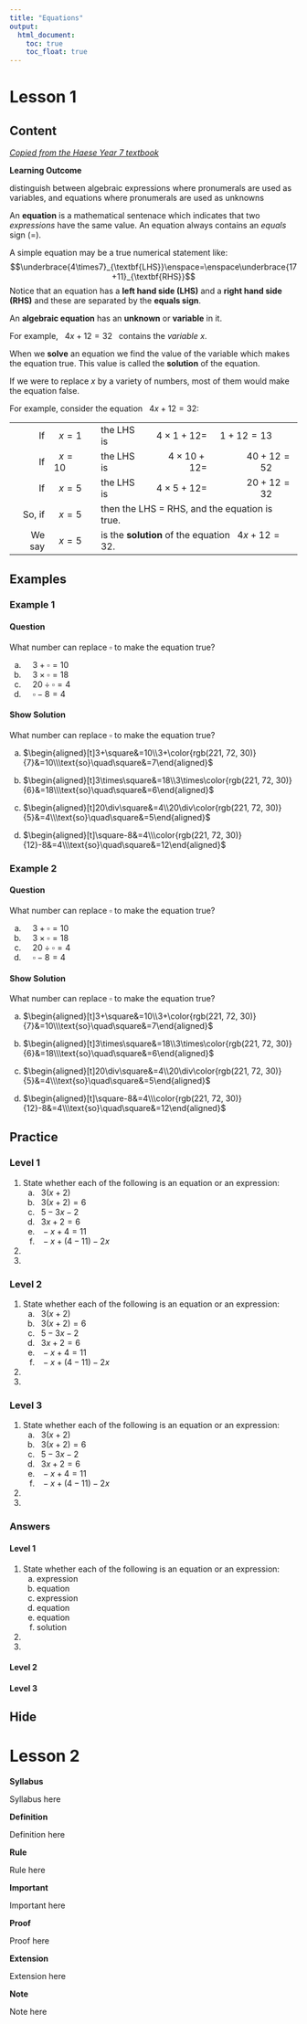 ```yaml
---
title: "Equations"
output:
  html_document:
    toc: true
    toc_float: true
---
```


# Lesson 1 {.tabset .tabset-fade .tabset-pills}

## Content

[_Copied from the Haese Year 7 textbook_](https://www.haesemathematics.com/books/mathematics-for-australia-7)

:::: {.syllabus}
**Learning Outcome**

distinguish between algebraic expressions where pronumerals are used as variables, and
equations where pronumerals are used as unknowns
::::

:::: {.definition}
An **equation** is a mathematical sentenace which indicates that two _expressions_ have the same value. An equation always contains an _equals_ sign $(=)$.
::::

A simple equation may be a true numerical statement like:
$$\underbrace{4\times7}_{\textbf{LHS}}\enspace=\enspace\underbrace{17+11}_{\textbf{RHS}}$$
Notice that an equation has a **left hand side (LHS)** and a **right hand side (RHS)** and these are separated by the **equals sign**.

:::: {.definition}
An **algebraic equation** has an **unknown** or **variable** in it.
::::

For example, $\enspace4x+12=32\enspace$ contains the _variable_ $x$.

:::: {.definition}
When we **solve** an equation we find the value of the variable which makes the equation true. This value is called the **solution** of the equation.
::::

If we were to replace $x$ by a variety of numbers, most of them would make the equation false.

For example, consider the equation $\enspace4x+12=32$:

<table>
  <tr>
    <td style="text-align:right">If</td>
    <td>$\enspace x=1$</td>
    <td>the LHS is</td>
    <td style="text-align:right">$4\times1+12=$</td>
    <td style="text-align:right">$1+12=13\qquad$</td>
  </tr>
  <tr>
    <td style="text-align:right">If</td>
    <td>$\enspace x=10\enspace$</td>
    <td>the LHS is</td>
    <td style="text-align:right">$4\times10+12=$</td>
    <td style="text-align:right">$40+12=52\qquad$</td>
  </tr>
  <tr>
    <td style="text-align:right">If</td>
    <td>$\enspace x=5$</td>
    <td>the LHS is</td>
    <td style="text-align:right">$4\times5+12=$</td>
    <td style="text-align:right">$20+12=32\qquad$</td>
  </tr>
  <tr>
    <td style="text-align:right">So, if</td>
    <td>$\enspace x=5$</td>
    <td colspan="3">then the LHS = RHS, and the equation is true.</td>
  </tr>
  <tr>
    <td style="text-align:right">We say</td>
    <td>$\enspace x=5$</td>
    <td colspan="3">is the **solution** of the equation $\enspace4x+12=32$.</td>
  </tr>
</table>

## Examples {.tabset .tabset-fade .tabset-pills}

### Example 1 {.tabset .tabset-fade .tabset-pills}

#### Question

What number can replace $\square$ to make the equation true?

a) $\quad3+\square=10$
b) $\quad3\times\square=18$
c) $\quad20\div\square=4$
d) $\quad\square-8=4$

#### Show Solution

What number can replace $\square$ to make the equation true?

a) $\begin{aligned}[t]3+\square&=10\\3+\color{rgb(221, 72, 30)}{7}&=10\\\text{so}\quad\square&=7\end{aligned}$

b) $\begin{aligned}[t]3\times\square&=18\\3\times\color{rgb(221, 72, 30)}{6}&=18\\\text{so}\quad\square&=6\end{aligned}$

c) $\begin{aligned}[t]20\div\square&=4\\20\div\color{rgb(221, 72, 30)}{5}&=4\\\text{so}\quad\square&=5\end{aligned}$

d) $\begin{aligned}[t]\square-8&=4\\\color{rgb(221, 72, 30)}{12}-8&=4\\\text{so}\quad\square&=12\end{aligned}$

### Example 2 {.tabset .tabset-fade .tabset-pills}

#### Question

What number can replace $\square$ to make the equation true?

a) $\quad3+\square=10$
b) $\quad3\times\square=18$
c) $\quad20\div\square=4$
d) $\quad\square-8=4$

#### Show Solution

What number can replace $\square$ to make the equation true?

a) $\begin{aligned}[t]3+\square&=10\\3+\color{rgb(221, 72, 30)}{7}&=10\\\text{so}\quad\square&=7\end{aligned}$

b) $\begin{aligned}[t]3\times\square&=18\\3\times\color{rgb(221, 72, 30)}{6}&=18\\\text{so}\quad\square&=6\end{aligned}$

c) $\begin{aligned}[t]20\div\square&=4\\20\div\color{rgb(221, 72, 30)}{5}&=4\\\text{so}\quad\square&=5\end{aligned}$

d) $\begin{aligned}[t]\square-8&=4\\\color{rgb(221, 72, 30)}{12}-8&=4\\\text{so}\quad\square&=12\end{aligned}$

## Practice {.tabset .tabset-fade .tabset-pills}

### Level 1

1. State whether each of the following is an equation or an expression:
    a. $\enspace3(x+2)$
    b. $\enspace3(x+2)=6$
    c. $\enspace5-3x-2$
    d. $\enspace3x+2=6$
    e. $\enspace-x+4=11$
    f. $\enspace-x+(4-11)-2x$

2.

3.

### Level 2

1. State whether each of the following is an equation or an expression:
    a. $\enspace3(x+2)$
    b. $\enspace3(x+2)=6$
    c. $\enspace5-3x-2$
    d. $\enspace3x+2=6$
    e. $\enspace-x+4=11$
    f. $\enspace-x+(4-11)-2x$

2.

3.

### Level 3

1. State whether each of the following is an equation or an expression:
    a. $\enspace3(x+2)$
    b. $\enspace3(x+2)=6$
    c. $\enspace5-3x-2$
    d. $\enspace3x+2=6$
    e. $\enspace-x+4=11$
    f. $\enspace-x+(4-11)-2x$

2.

3.

### Answers

#### Level 1

1. State whether each of the following is an equation or an expression:
    a. expression
    b. equation
    c. expression
    d. equation
    e. equation
    f. solution

2.

3.

#### Level 2

#### Level 3

## Hide

# Lesson 2

::: {.syllabus}
**Syllabus**

Syllabus here
:::

::: {.definition}
**Definition**

Definition here
:::

::: {.rule}
**Rule**

Rule here
:::

::: {.important}
**Important**

Important here
:::

::: {.proof}
**Proof**

Proof here
:::

::: {.extension}
**Extension**

Extension here
:::

::: {.note}
**Note**

Note here
:::